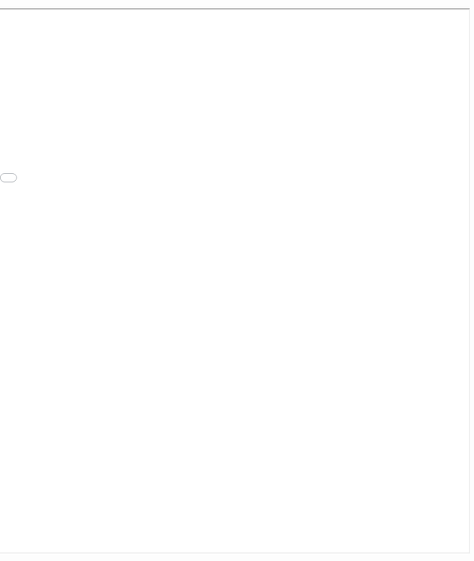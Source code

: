 <div style= "float:right;position: relative; top: 50px; right: -220px">
<iframe src="projects/bank_marketing.html " width="1300" height="1100"></iframe>
</div>